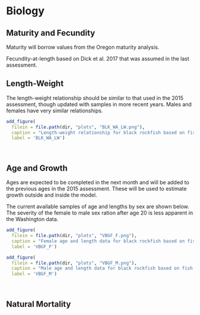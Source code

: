 

# Biology

## Maturity and Fecundity

Maturity will borrow values from the Oregon maturity analysis.

Fecundity-at-length based on Dick et al. 2017 that was assumed in the last assessment.

## Length-Weight

The length-weight relationship should be similar to that used in the 2015 assessment, though updated with samples in more recent years. Males and females have very similar relationships.


```r
add_figure(
  filein = file.path(dir, "plots", "BLK_WA_LW.png"), 
  caption = "Length-weight relationship for black rockfish based on fish sampled in Washington ports.",
  label = 'BLK_WA_LW')

``` 
\

## Age and Growth

Ages are expected to be completed in the next month and will be added to the previous ages in the 2015 assessment. These will be used to estimate growth outside and inside the model.

The current available samples of age and lengths by sex are shown below. The severity of the female to male sex ration after age 20 is less apparent in the Washington data.

```r
add_figure(
  filein = file.path(dir, "plots", "VBGF_F.png"), 
  caption = "Female age and length data for black rockfish based on fish sampled in Washington ports.",
  label = 'VBGF_F')

``` 

```r
add_figure(
  filein = file.path(dir, "plots", "VBGF_M.png"), 
  caption = "Male age and length data for black rockfish based on fish sampled in Washington ports.",
  label = 'VBGF_M')

``` 
\



## Natural Mortality

